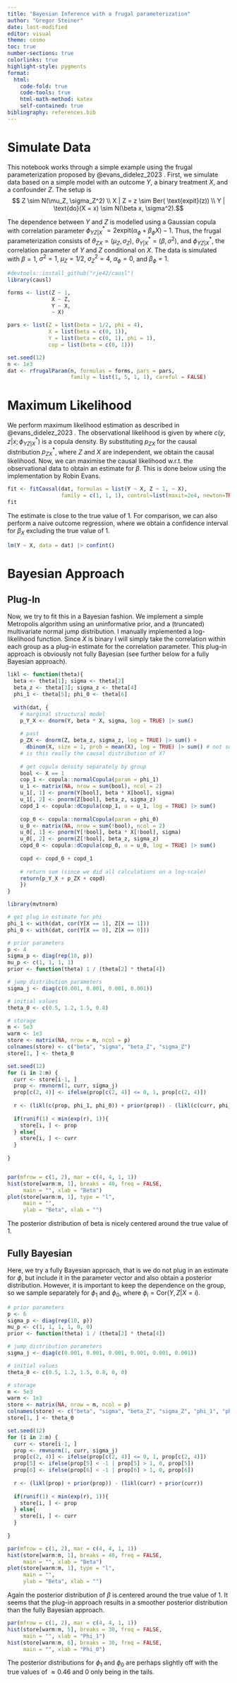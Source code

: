 ```yaml
---
title: "Bayesian Inference with a frugal parameterization"
author: "Gregor Steiner"
date: last-modified
editor: visual
theme: cosmo
toc: true  
number-sections: true
colorlinks: true
highlight-style: pygments
format:
  html: 
    code-fold: true
    code-tools: true
    html-math-method: katex
    self-contained: true
bibliography: references.bib
---
```


# Simulate Data

This notebook works through a simple example using the frugal parameterization proposed by @evans_didelez_2023 . First, we simulate data based on a simple model with an outcome $Y$, a binary treatment $X$, and a confounder $Z$. The setup is $$ Z \sim N(\mu_Z, \sigma_Z^2) \\
X | Z = z \sim Ber( \text{expit}(z)) \\
Y | \text{do}(X = x) \sim N(\beta x, \sigma^2).$$

The dependence between $Y$ and $Z$ is modelled using a Gaussian copula with correlation parameter $\phi_{YZ|X}^* = 2 \text{expit}(\alpha_{\phi} + \beta_{\phi} X) - 1$. Thus, the frugal parameterization consists of $\theta_{ZX} = (\mu_Z, \sigma_Z)$, $\theta_{Y|X}^* = (\beta, \sigma^2)$, and $\phi_{YZ|X}^*$, the correlation parameter of $Y$ and $Z$ conditional on $X$. The data is simulated with $\beta = 1$, $\sigma^2 = 1$, $\mu_Z = 1/2$, $\sigma_Z^2 = 4$, $\alpha_{\phi} = 0$, and $\beta_{\phi} = 1$.

```r
#devtools::install_github("rje42/causl")
library(causl)

forms <- list(Z ~ 1, 
              X ~ Z,
              Y ~ X, 
              ~ X)

pars <- list(Z = list(beta = 1/2, phi = 4),
             X = list(beta = c(0, 1)),
             Y = list(beta = c(0, 1), phi = 1),
             cop = list(beta = c(0, 1)))

set.seed(12)
n <- 1e3
dat <- rfrugalParam(n, formulas = forms, pars = pars, 
                    family = list(1, 5, 1, 1), careful = FALSE)


```

# Maximum Likelihood

We perform maximum likelihood estimation as described in @evans_didelez_2023 . The observational likelihood is given by \begin{align*}
    p_{ZXY}(z, x, y | \theta^*) &= p_{ZX}(z, x | \theta_{ZX}) p_{Y|ZX}^*(y|z, x; \theta_{Y|X}^*, \phi_{YZ | X}^*) \\
    &= p_{ZX}(z, x | \theta_{ZX}) p_{Y|X}^*(y | x; \theta_{Y|X}^*) c(y, z| x; \phi_{YZ | X}^*),
\end{align*} where $c(y, z| x; \phi_{YZ | X}^*)$ is a copula density. By substituting $p_{ZX}$ for the causal distribution $p_{ZX}^*$, where $Z$ and $X$ are independent, we obtain the causal likelihood. Now, we can maximise the causal likelihood w.r.t. the observational data to obtain an estimate for $\beta$. This is done below using the implementation by Robin Evans.

```r
fit <- fitCausal(dat, formulas = list(Y ~ X, Z ~ 1, ~ X),
                 family = c(1, 1, 1), control=list(maxit=2e4, newton=TRUE))
fit
```

The estimate is close to the true value of 1. For comparison, we can also perform a naive outcome regression, where we obtain a confidence interval for $\beta_X$ excluding the true value of 1.

```r
lm(Y ~ X, data = dat) |> confint()
```

# Bayesian Approach

## Plug-In

Now, we try to fit this in a Bayesian fashion. We implement a simple Metropolis algorithm using an uninformative prior, and a (truncated) multivariate normal jump distribution. I manually implemented a log-likelihood function. Since $X$ is binary I will simply take the correlation within each group as a plug-in estimate for the correlation parameter. This plug-in approach is obviously not fully Bayesian (see further below for a fully Bayesian approach).

```r
likl <- function(theta){
  beta <- theta[1]; sigma <- theta[2]
  beta_z <- theta[3]; sigma_z <- theta[4]
  phi_1 <- theta[5]; phi_0 <- theta[6]
  
  with(dat, {
    # marginal structural model
    p_Y_X <- dnorm(Y, beta * X, sigma, log = TRUE) |> sum()
    
    # past
    p_ZX <- dnorm(Z, beta_z, sigma_z, log = TRUE) |> sum() +
      dbinom(X, size = 1, prob = mean(X), log = TRUE) |> sum() # not sure about this line
    # is this really the causal distribution of X?
    
    # get copula density separately by group
    bool <- X == 1
    cop_1 <- copula::normalCopula(param = phi_1)
    u_1 <- matrix(NA, nrow = sum(bool), ncol = 2)
    u_1[, 1] <- pnorm(Y[bool], beta * X[bool], sigma)
    u_1[, 2] <- pnorm(Z[bool], beta_z, sigma_z)
    copd_1 <- copula::dCopula(cop_1, u = u_1, log = TRUE) |> sum()
    
    cop_0 <- copula::normalCopula(param = phi_0)
    u_0 <- matrix(NA, nrow = sum(!bool), ncol = 2)
    u_0[, 1] <- pnorm(Y[!bool], beta * X[!bool], sigma)
    u_0[, 2] <- pnorm(Z[!bool], beta_z, sigma_z)
    copd_0 <- copula::dCopula(cop_0, u = u_0, log = TRUE) |> sum()
    
    copd <- copd_0 + copd_1
    
    # return sum (since we did all calculations on a log-scale)
    return(p_Y_X + p_ZX + copd)
    })
}

```

```r
library(mvtnorm)

# get plug in estimate for phi
phi_1 <- with(dat, cor(Y[X == 1], Z[X == 1]))
phi_0 <- with(dat, cor(Y[X == 0], Z[X == 0]))

# prior parameters
p <- 4
sigma_p <- diag(rep(10, p))
mu_p <- c(1, 1, 1, 1)
prior <- function(theta) 1 / (theta[2] * theta[4])

# jump distribution parameters
sigma_j <- diag(c(0.001, 0.001, 0.001, 0.001))

# initial values
theta_0 <- c(0.5, 1.2, 1.5, 0.8)

# storage
m <- 5e3
warm <- 1e3
store <- matrix(NA, nrow = m, ncol = p)
colnames(store) <- c("beta", "sigma", "beta_Z", "sigma_Z")
store[1, ] <- theta_0

set.seed(12)
for (i in 2:m) {
  curr <- store[i-1, ]
  prop <- rmvnorm(1, curr, sigma_j)
  prop[c(2, 4)] <- ifelse(prop[c(2, 4)] <= 0, 1, prop[c(2, 4)])
  
  r <- (likl(c(prop, phi_1, phi_0)) + prior(prop)) - (likl(c(curr, phi_1, phi_0)) + prior(curr))
  
  if(runif(1) < min(exp(r), 1)){
    store[i, ] <- prop
  } else{
    store[i, ] <- curr
  }
  
}



```

```r
par(mfrow = c(1, 2), mar = c(4, 4, 1, 1))
hist(store[warm:m, 1], breaks = 40, freq = FALSE, 
     main = "", xlab = "Beta")
plot(store[warm:m, 1], type = "l",
     main = "",
     ylab = "Beta", xlab = "")
```

The posterior distribution of beta is nicely centered around the true value of 1.

## Fully Bayesian

Here, we try a fully Bayesian approach, that is we do not plug in an estimate for $\phi$, but include it in the parameter vector and also obtain a posterior distribution. However, it is important to keep the dependence on the group, so we sample separately for $\phi_1$ and $\phi_0$, where $\phi_i = \text{Cor}(Y, Z | X = i)$.

```r
# prior parameters
p <- 6
sigma_p <- diag(rep(10, p))
mu_p <- c(1, 1, 1, 1, 0, 0)
prior <- function(theta) 1 / (theta[2] * theta[4])

# jump distribution parameters
sigma_j <- diag(c(0.001, 0.001, 0.001, 0.001, 0.001, 0.001))

# initial values
theta_0 <- c(0.5, 1.2, 1.5, 0.8, 0, 0)

# storage
m <- 5e3
warm <- 1e3
store <- matrix(NA, nrow = m, ncol = p)
colnames(store) <- c("beta", "sigma", "beta_Z", "sigma_Z", "phi_1", "phi_0")
store[1, ] <- theta_0

set.seed(12)
for (i in 2:m) {
  curr <- store[i-1, ]
  prop <- rmvnorm(1, curr, sigma_j)
  prop[c(2, 4)] <- ifelse(prop[c(2, 4)] <= 0, 1, prop[c(2, 4)])
  prop[5] <- ifelse(prop[5] < -1 | prop[5] > 1, 0, prop[5])
  prop[6] <- ifelse(prop[6] < -1 | prop[6] > 1, 0, prop[6])
  
  r <- (likl(prop) + prior(prop)) - (likl(curr) + prior(curr))
  
  if(runif(1) < min(exp(r), 1)){
    store[i, ] <- prop
  } else{
    store[i, ] <- curr
  }
  
}

```

```r
par(mfrow = c(1, 2), mar = c(4, 4, 1, 1))
hist(store[warm:m, 1], breaks = 40, freq = FALSE, 
     main = "", xlab = "Beta")
plot(store[warm:m, 1], type = "l",
     main = "",
     ylab = "Beta", xlab = "")
```

Again the posterior distribution of $\beta$ is centered around the true value of 1. It seems that the plug-in approach results in a smoother posterior distribution than the fully Bayesian approach.

```r
par(mfrow = c(1, 2), mar = c(4, 4, 1, 1))
hist(store[warm:m, 5], breaks = 30, freq = FALSE, 
     main = "", xlab = "Phi_1")
hist(store[warm:m, 6], breaks = 30, freq = FALSE, 
     main = "", xlab = "Phi_0")
```

The posterior distributions for $\phi_1$ and $\phi_0$ are perhaps slightly off with the true values of $\approx0.46$ and $0$ only being in the tails.
